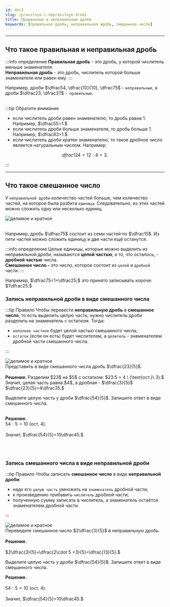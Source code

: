 ```yaml
---
id: doc3
slug: /pravilnye-i-nepravilnye-drobi
title: Правильные и неправильные дроби
keywords: [правильная дробь, неправильная жробь, смешанное число]
---
```




---

## Что такое правильная и неправильная дробь

:::info определение
**Правильная дробь** - это дробь, у которой числитель меньше знаменателя. <br />
**Неправильная дробь** - это дробь, числитель которой больше знаменателя или равен ему.
:::

Например, дроби $\dfrac54, \dfrac{10}{10}, \dfrac75$ - `неправильные`, а дроби $\dfrac23, \dfrac37$ -` правильные`. <br /> <br />

:::tip Обратите внимание

- если числитель дроби равен знаменателю, то дробь равна $1.$ Например, $\dfrac55=1.$ <br />
- если числитель дроби больше знаменателя, то дробь больше $1.$ Например, $\dfrac83>1.$ <br />
- если числитель дроби кратен знаменателю, то такое дробное число является натуральным числом. Например: 


$$
dfrac{12}{4} = 12 : 4 = 3.
$$



:::

---

## Что такое смешанное число

У `неправильной дроби` количество частей больше, чем количество частей, на которое была разбита `единица`. Следовательно, из этих частей можно сложить одну или несколько единиц.<br />


<div style={{ display: 'flex', justifyContent: 'center' }}>
<Image
  alt="делимое и кратное"
    img={require('./assets/03frac01.png')}
  style={{ width: '70%' }}
/>
</div>




<br />

Например, дробь $\dfrac75$ состоит из семи частей по $\dfrac15$. Из пяти частей можно
сложить единицу и две части ещё останутся. <br />

:::info определение
Целые единицы, которые можно выделить из неправильной дроби, называются **целой частью**, а то, что осталось, - **дробной частью** числа. <br />
**Смешанное число -** это число, которое состоит из `целой` и `дробной` части.
:::

Например, $\dfrac75=1+\dfrac25;$ это принято записывать короче: $1\dfrac25.$

### Запись неправильной дроби в виде смешанного числа

:::tip Правило
Чтобы перевести **неправильную дробь** в **смешанное число**, то есть выделить целую часть, нужно числитель дроби разделить на знаменатель с остатком. Тогда:

- `неполное частное` будет целой частью смешанного числа;
- `остаток` (если он есть) будет числителем, а `делитель` - знаменателем дробной части смешанного числа.

:::

<div style={{ display: 'flex', justifyContent: 'center' }}>
<Image
  alt="делимое и кратное"
    img={require('./assets/03frac02.png')}
  style={{ width: '70%' }}
/>
</div>



<Tabs>
  <TabItem value="Пример 1" label="Пример №1" default>
  Представить в виде смешанного числа дробь $\dfrac{23}{5}$. <br /><br />
 <b>Решение. </b>
 Разделим $23$ на $5$ с остатком: $23:5 = 4 \ (\text{ост.}\ 3).$<br />
 Значит, целая часть равна $4$, а дробная - $\dfrac{3}{5}$ <br />
 $\dfrac{23}{5}=4\dfrac35.$

  </TabItem>
<TabItem value="Пример №2" label="Пример №2">

Выделите целую часть у дроби $\dfrac{54}{5}$. Запишите ответ в виде смешанного числа. <br /> <br />

<b>Решение. </b><br />
$54:5=10 \ (\text{ост.}\ 4).$ <br /><br />
Значит, $\dfrac{54}{5}=10\dfrac45.$
  </TabItem>
  </Tabs>

<br />
<br />

### Запись смешанного числа в виде неправильной дроби

:::tip Правило
Чтобы записать **смешанное число** в виде **неправильной дроби**:

- надо его `целую часть` умножить на `знаменатель` дробной части;
- к произведению прибавить `числитель` дробной части;
- полученную сумму записать в числитель, а знаменатель остаётся знаменателем дробной части.

:::

<div style={{ display: 'flex', justifyContent: 'center' }}>
<Image
  alt="делимое и кратное"
  img={require('./assets/03frac03.png')}
  style={{ width: '60%', borderRadius: '10px' }} 
/>
</div>

<Tabs>
  <TabItem value="Пример 1" label="Пример №1" default>
 Переведите смешанное число $2\dfrac{3}{5}$ в неправильную дробь. <br /><br />
 <b>Решение. </b><br /><br />
 $2\dfrac{3}{5}=\dfrac{2\cdot 5 +3}{5}=\dfrac{13}{5}.$

  </TabItem>
<TabItem value="Пример №2" label="Пример №2">

Выделите целую часть у дроби $\dfrac{54}{5}$. Запишите ответ в виде смешанного числа. <br /> 

<b>Решение. </b><br /><br />
$54:5=10 \ (\text{ост.}\ 4).$ <br /><br />
Значит, $\dfrac{54}{5}=10\dfrac45.$
  </TabItem>
  </Tabs>